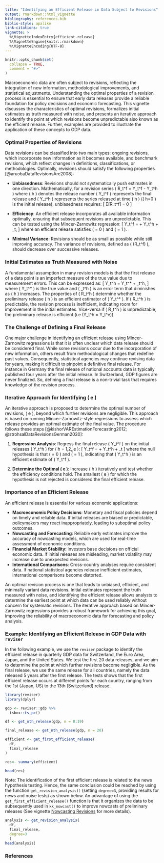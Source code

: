 ```yaml
---
title: "Identifying an Efficient Release in Data Subject to Revisions"
output: rmarkdown::html_vignette
bibliography: references.bib
biblio-style: apalike
link-citations: true
vignette: >
  %\VignetteIndexEntry{efficient-release}
  %\VignetteEngine{knitr::rmarkdown}
  %\VignetteEncoding{UTF-8}
---
```


```r
knitr::opts_chunk$set(
  collapse = TRUE,
  comment = "#>"
)
```

Macroeconomic data are often subject to revisions, reflecting the integration of new information, methodological improvements, and statistical adjustments. Understanding the optimal properties of a revision process is essential to ensure that early data releases provide a reliable foundation for policy decisions and economic forecasting. This vignette discusses the characteristics of optimal revisions, formalizes initial estimates as truth measured with noise, and presents an iterative approach to identify the point at which revisions become unpredictable also known as the efficient release. Further, examples are provided to illustrate the application of these concepts to GDP data.

### Optimal Properties of Revisions

Data revisions can be classified into two main types: ongoing revisions, which incorporate new information as it becomes available, and benchmark revisions, which reflect changes in definitions, classifications, or methodologies. Optimally, revisions should satisfy the following properties [@aruobaDataRevisionsAre2008]:

- **Unbiasedness**: Revisions should not systematically push estimates in one direction. Mathematically, for a revision series \( R_t^f = Y_t^f - Y_t^h \) where \( h \) denotes the release number \( Y_t^f \) represents the final release and \( Y_t^h \) represents the series released at time \( h \) (\( h=0 \) is the initial release), unbiasedness requires:
  \[
  E[R_t^f] = 0 
  \]

- **Efficiency**: An efficient release incorporates all available information optimally, ensuring that subsequent revisions are unpredictable. This can be tested using the Mincer-Zarnowitz regression:
  \[
  Y_t^f = \alpha + \beta Y_t^h + \varepsilon_t,
  \]
  where an efficient release satisfies \( \alpha = 0 \) and \( \beta = 1 \).

- **Minimal Variance**: Revisions should be as small as possible while still improving accuracy. The variance of revisions, defined as \( \text{Var}(R_t^f) \), should decrease over successive releases.



### Initial Estimates as Truth Measured with Noise

A fundamental assumption in many revision models is that the first release of a data point is an imperfect measure of the true value due to measurement errors. This can be expressed as:
\[
Y_t^h = Y_t^* + \varepsilon_t^h,
\]
where \( Y_t^* \) is the true value and \( \varepsilon_t^h \) is an error term that diminishes as \( h \) increases. The properties of \( R_t^h \) determine whether the preliminary release \( h \) is an efficient estimator of \( Y_t^* \). If \( R_t^h \) is predictable, the revision process is inefficient, indicating room for improvement in the initial estimates. Vice-versa if \( R_t^h \) is unpredictable, the preliminary release is efficient (i.e \(Y_t^h = Y_t^e\)). 


### The Challenge of Defining a Final Release
One major challenge in identifying an efficient release using Mincer-Zarnowitz regressions is that it is often unclear which data release should be considered final. While some revisions occur due to the incorporation of new information, others result from methodological changes that redefine past values. Consequently, statistical agencies may continue revising data for years, making it difficult to pinpoint a definitive final release. For instance in Germany the final release of national accounts data is typically published four years after the initial release. In Switzerland, GDP figures are never finalized. So, defining a final release is a non-trivial task that requires knowledge of the revision process.

### Iterative Approach for Identifying \( e \)

An iterative approach is proposed to determine the optimal number of revisions, \( e \), beyond which further revisions are negligible. This approach is based on running Mincer-Zarnowitz-style regressions to assess which release provides an optimal estimate of the final value. The procedure follows these steps [@kishorVAREstimationForecasting2012; @strohsalDataRevisionsGerman2020]:


1. **Regression Analysis**: Regress the final release \( Y_t^f \) on the initial releases \( Y_t^h \) for \( h = 1,2,\dots,e \):
   \[
   Y_t^f = \alpha + \beta Y_t^h + \varepsilon_t
   \]
   where the null hypothesis is that \( \alpha = 0 \) and \( \beta = 1 \), indicating that \( Y_t^h \) is an efficient estimate of \( Y_t^f \).
   
2. **Determine the Optimal \( e \)**: Increase \( h \) iteratively and test whether the efficiency conditions hold. The smallest \( e \) for which the hypothesis is not rejected is considered the final efficient release.
   


### Importance of an Efficient Release

An efficient release is essential for various economic applications:

- **Macroeconomic Policy Decisions**: Monetary and fiscal policies depend on timely and reliable data. If initial releases are biased or predictable, policymakers may react inappropriately, leading to suboptimal policy outcomes.
- **Nowcasting and Forecasting**: Reliable early estimates improve the accuracy of nowcasting models, which are used for real-time assessment of economic conditions.
- **Financial Market Stability**: Investors base decisions on official economic data. If initial releases are misleading, market volatility may increase due to unexpected revisions.
- **International Comparisons**: Cross-country analyses require consistent data. If national statistical agencies release inefficient estimates, international comparisons become distorted.


An optimal revision process is one that leads to unbiased, efficient, and minimally variant data revisions. Initial estimates represent the truth measured with noise, and identifying the efficient release allows analysts to determine the earliest point at which data can be used reliably without concern for systematic revisions. The iterative approach based on Mincer-Zarnowitz regressions provides a robust framework for achieving this goal, improving the reliability of macroeconomic data for forecasting and policy analysis.


### Example: Identifying an Efficient Release in GDP Data with `reviser`

In the following example, we use the `reviser` package to identify the efficient release in quarterly GDP data for Switzerland, the Euro Area, Japan, and the United States. We test the first 20 data releases, and we aim to determine the point at which further revisions become negligible. As the final release, we use the same release for all countries, namely the data released 5 years after the first release. The tests shows that the first efficient release occurs at different points for each country, ranging from the 1st (Japan, US) to the 13th (Switzerland) release. 


```r
library(reviser)
library(dplyr)

gdp <- reviser::gdp %>%
  tsbox::ts_pc() 

df <- get_nth_release(gdp, n = 0:19)

final_release <- get_nth_release(gdp, n = 20)

efficient <- get_first_efficient_release(
  df,
  final_release
)

res<- summary(efficient)

head(res)

```


Note: The identification of the first efficient release is related to the news hypothesis testing. Hence, the same conclusion could be reached by using the function `get_revision_analysis()` (setting `degree=3`, providing results for news and noise tests) as shown below. An advantage of using the `get_first_efficient_release()` function is that it organizes the data to be subsequently used in `kk_nowcast()` to improve nowcasts of preliminary releases (See vignette [Nowcasting Revisions](nowcasting-revisions.html) for more details). 


```r
analysis <- get_revision_analysis(
  df, 
  final_release,
  degree=3
  )
head(analysis)
```

### References
